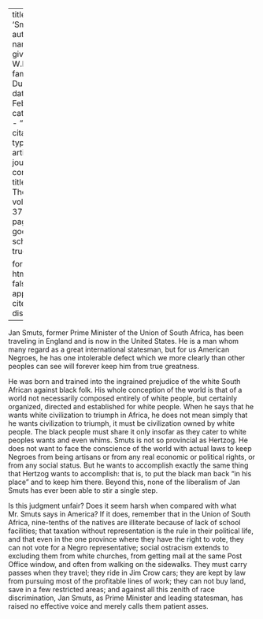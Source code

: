 
---
title: 'Smuts'
author:
  - name:
      given: W.E.B.
      family: Du Bois
date: Feb. 1930
categories: 
  - ""
citation: 
  type: article-journal
  container-title: The Crisis
  volume: 37
  issue: 2
  page: 63
google-scholar: true

format:
  html:
    toc: false
    appendix-cite-as: display
---




Jan Smuts, former Prime Minister of the Union of South Africa, has been traveling in England and is now in the United States. He is a man whom many regard as a great international statesman, but for us American Negroes, he has one intolerable defect which we more clearly than other peoples can see will forever keep him from true greatness.

He was born and trained into the ingrained prejudice of the white South African against black folk. His whole conception of the world is that of a world not necessarily composed entirely of white people, but certainly organized, directed and established for white people. When he says that he wants white civilization to triumph in Africa, he does not mean simply that he wants civilization to triumph, it must be civilization owned by white people. The black people must share it only insofar as they cater to white peoples wants and even whims. Smuts is not so provincial as Hertzog. He does not want to face the conscience of the world with actual laws to keep Negroes from being artisans or from any real economic or political rights, or from any social status. But he wants to accomplish exactly the same thing that Hertzog wants to accomplish: that is, to put the black man back "in his place" and to keep him there. Beyond this, none of the liberalism of Jan Smuts has ever been able to stir a single step.

Is this judgment unfair? Does it seem harsh when compared with what Mr. Smuts says in America? If it does, remember that in the Union of South Africa, nine-tenths of the natives are illiterate because of lack of school facilities; that taxation without representation is the rule in their political life, and that even in the one province where they have the right to vote, they can not vote for a Negro representative; social ostracism extends to excluding them from white churches, from getting mail at the same Post Office window, and often from walking on the sidewalks. They must carry passes when they travel; they ride in Jim Crow cars; they are kept by law from pursuing most of the profitable lines of work; they can not buy land, save in a few restricted areas; and against all this zenith of race discrimination, Jan Smuts, as Prime Minister and leading statesman, has raised no effective voice and merely calls them patient asses.

